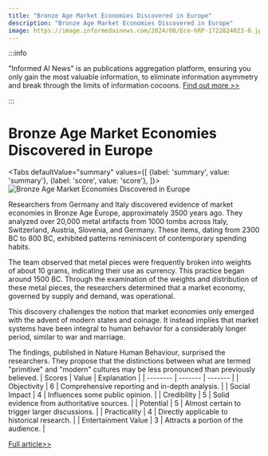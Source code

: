 ```yaml
---
title: "Bronze Age Market Economies Discovered in Europe"
description: "Bronze Age Market Economies Discovered in Europe"
image: https://image.informedainews.com/2024/08/Eco-hRP-1722824023-0.jpg
---
```



:::info

"Informed AI News" is an publications aggregation platform, ensuring you only gain the most valuable information, to eliminate information asymmetry and break through the limits of information cocoons.  [Find out more >>](/)

:::

# Bronze Age Market Economies Discovered in Europe


<Tabs
	defaultValue="summary"
	values={[
	{label: 'summary', value: 'summary'},
	{label: 'score', value: 'score'},
]}>
<TabItem value="summary">
<img
  src="https://image.informedainews.com/2024/08/Eco-hRP-1722824023-0.jpg"
  alt="Bronze Age Market Economies Discovered in Europe"
/>



Researchers from Germany and Italy discovered evidence of market economies in Bronze Age Europe, approximately 3500 years ago. They analyzed over 20,000 metal artifacts from 1000 tombs across Italy, Switzerland, Austria, Slovenia, and Germany. These items, dating from 2300 BC to 800 BC, exhibited patterns reminiscent of contemporary spending habits.

The team observed that metal pieces were frequently broken into weights of about 10 grams, indicating their use as currency. This practice began around 1500 BC. Through the examination of the weights and distribution of these metal pieces, the researchers determined that a market economy, governed by supply and demand, was operational.

This discovery challenges the notion that market economies only emerged with the advent of modern states and coinage. It instead implies that market systems have been integral to human behavior for a considerably longer period, similar to war and marriage.

The findings, published in Nature Human Behaviour, surprised the researchers. They propose that the distinctions between what are termed "primitive" and "modern" cultures may be less pronounced than previously believed.
</TabItem>
<TabItem value="score">
	| Scores     | Value   | Explanation |
	| -------- | ------- | ------- |
	| Objectivity  | 6    | Comprehensive reporting and in-depth analysis.    |
	| Social Impact | 4     | Influences some public opinion.    |
	| Credibility    | 5    | Solid evidence from authoritative sources.    |
	| Potential    | 5    | Almost certain to trigger larger discussions.    |
	| Practicality    | 4    | Directly applicable to historical research.    |
	| Entertainment Value    | 3    | Attracts a portion of the audience.    |
</TabItem>
</Tabs>

[Full article>>](https://www.cnbeta.com.tw/articles/science/1440884.htm)
